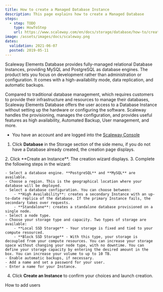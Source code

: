 ```yaml
---
title: How to create a Managed Database Instance
description: This page explains how to create a Managed Database
steps:
  - step: TODO
    type: HowToStep
    url: https://www.scaleway.com/en/docs/storage/database/how-to/create-a-database
image: /assets/images/docs/scaleway.png
dates:
  validation: 2021-06-07
  posted: 2019-05-11
---
```


Scaleway Elements Database provides fully-managed relational Database Instances, providing MySQL and PostgreSQL as database engines.
The product lets you focus on development rather than administration or configuration. It comes with a high-availability mode, data replication, and automatic backups.

Compared to traditional database management, which requires customers to provide their infrastructure and resources to manage their databases, Scaleway Elements Database offers the user access to a Database Instance without setting up the hardware or configuring the software. Scaleway handles the provisioning, manages the configuration, and provides useful features as high availability, Automated Backup, User management, and more.

<Message type="requirement">

- You have an account and are logged into the [Scaleway Console](https://console.scaleway.com)

</Message>

1. Click **Database** in the Storage section of the side menu, if you do not have a Database already created, the creation page displays.
  <Lightbox src="scaleway-db-creation-page.png" alt="" />
2. Click **Create an Instance**. The creation wizard displays.
3. Complete the following steps in the wizard:

    - Select a database engine. **PostgreSQL** and **MySQL** are available.
    - Choose a region. This is the geographical location where your database will be deployed.
    - Select a database configuration. You can choose between:
        - **High Availability**: creates a secondary Instance with an up-to-date replica of the database. If the primary Instance fails, the secondary takes over requests.
        - **Standalone**: creates a standalone database provisioned on a single node.
    - Select a node type.
    - Choose your storage type and capacity. Two types of storage are available:
        - **Local SSD Storage** - Your storage is fixed and tied to your compute resourced.
        - **Block SSD Storage** - With this type, your storage is decoupled from your compute resources. You can increase your storage space without changing your node type, with no downtime. You can define your storage capacity by entering the desired amount in the box. You can increase your volume to up to 10 TB.
    - Enable automatic backups, if necessary.
    - Add a name and set a password for your user.
    - Enter a name for your Instance.

4. Click **Create an Instance** to confirm your choices and launch creation.

<Navigation title="See Also">
  <NextButton to="/storage/database/how-to/add-users/">How to add users</NextButton>
</Navigation>
